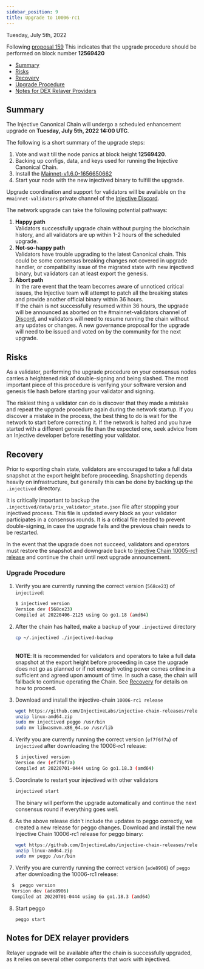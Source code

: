 ```yaml
---
sidebar_position: 9
title: Upgrade to 10006-rc1
---
```


Tuesday, July 5th, 2022

Following [proposal 159](https://injhub.com/proposals/159/) This indicates that the upgrade procedure should be performed on block number **12569420**

* [Summary](#summary)
* [Risks](#risks)
* [Recovery](#recovery)
* [Upgrade Procedure](#upgrade-procedure)
* [Notes for DEX Relayer Providers](#notes-for-dex-relayer-providers)

## Summary

The Injective Canonical Chain will undergo a scheduled enhancement upgrade on **Tuesday, July 5th, 2022 14:00 UTC**.

The following is a short summary of the upgrade steps:

1. Vote and wait till the node panics at block height **12569420**.
2. Backing up configs, data, and keys used for running the Injective Canonical Chain.
3. Install the [Mainnet-v1.6.0-1656650662](https://github.com/InjectiveLabs/injective-chain-releases/releases/tag/v1.6.0-1656650662)
4. Start your node with the new injectived binary to fulfill the upgrade.

Upgrade coordination and support for validators will be available on the `#mainnet-validators` private channel of the [Injective Discord](https://discord.gg/injective).

The network upgrade can take the following potential pathways:

1. **Happy path**\
   Validators successfully upgrade chain without purging the blockchain history, and all validators are up within 1-2 hours of the scheduled upgrade.
2. **Not-so-happy path**\
   Validators have trouble upgrading to the latest Canonical chain. This could be some consensus breaking changes not covered in upgrade handler, or compatibility issue of the migrated state with new injectived binary, but validators can at least export the genesis.
3. **Abort path**\
   In the rare event that the team becomes aware of unnoticed critical issues, the Injective team will attempt to patch all the breaking states and provide another official binary within 36 hours.\
   If the chain is not successfully resumed within 36 hours, the upgrade will be announced as aborted on the #mainnet-validators channel of [Discord](https://discord.gg/injective), and validators will need to resume running the chain without any updates or changes. A new governance proposal for the upgrade will need to be issued and voted on by the community for the next upgrade.

## Risks

As a validator, performing the upgrade procedure on your consensus nodes carries a heightened risk of double-signing and being slashed. The most important piece of this procedure is verifying your software version and genesis file hash before starting your validator and signing.

The riskiest thing a validator can do is discover that they made a mistake and repeat the upgrade procedure again during the network startup. If you discover a mistake in the process, the best thing to do is wait for the network to start before correcting it. If the network is halted and you have started with a different genesis file than the expected one, seek advice from an Injective developer before resetting your validator.

## Recovery

Prior to exporting chain state, validators are encouraged to take a full data snapshot at the export height before proceeding. Snapshotting depends heavily on infrastructure, but generally this can be done by backing up the `.injectived` directory.

It is critically important to backup the `.injectived/data/priv_validator_state.json` file after stopping your injectived process. This file is updated every block as your validator participates in a consensus rounds. It is a critical file needed to prevent double-signing, in case the upgrade fails and the previous chain needs to be restarted.

In the event that the upgrade does not succeed, validators and operators must restore the snapshot and downgrade back to [Injective Chain 10005-rc1 release](https://github.com/InjectiveLabs/injective-chain-releases/releases/download/v1.5.0-1649280277/linux-amd64.zip) and continue the chain until next upgrade announcement.

### Upgrade Procedure

1.  Verify you are currently running the correct version (`568ce23`) of `injectived`:

    ```bash
    $ injectived version
    Version dev (568ce23)
    Compiled at 20220406-2125 using Go go1.18 (amd64)
    ```
2.  After the chain has halted, make a backup of your `.injectived` directory

    ```bash
    cp ~/.injectived ./injectived-backup
    ```

    \
    **NOTE**: It is recommended for validators and operators to take a full data snapshot at the export height before proceeding in case the upgrade does not go as planned or if not enough voting power comes online in a sufficient and agreed upon amount of time. In such a case, the chain will fallback to continue operating the Chain. See [Recovery](#recovery) for details on how to proceed.
3.  Download and install the injective-chain `10006-rc1 release`

    ```bash
    wget https://github.com/InjectiveLabs/injective-chain-releases/releases/download/v1.6.0-1656650662/linux-amd64.zip
    unzip linux-amd64.zip
    sudo mv injectived peggo /usr/bin
    sudo mv libwasmvm.x86_64.so /usr/lib
    ```
4.  Verify you are currently running the correct version (`ef7f6f7a`) of `injectived` after downloading the 10006-rc1 release:

    ```bash
    $ injectived version
    Version dev (ef7f6f7a)
    Compiled at 20220701-0444 using Go go1.18.3 (amd64)
    ```
5.  Coordinate to restart your injectived with other validators

    ```bash
    injectived start
    ```

    The binary will perform the upgrade automatically and continue the next consensus round if everything goes well.
6.  As the above release didn't include the updates to peggo correctly, we created a new release for peggo changes. Download and install the new Injective Chain 10006-rc1 release for peggo binary:

    ```bash
    wget https://github.com/InjectiveLabs/injective-chain-releases/releases/download/v1.6.0-1657048292/linux-amd64.zip
    unzip linux-amd64.zip
    sudo mv peggo /usr/bin
    ```
7. Verify you are currently running the correct version (`ade8906`) of `peggo` after downloading the 10006-rc1 release:

```bash
  $  peggo version
  Version dev (ade8906)
  Compiled at 20220701-0444 using Go go1.18.3 (amd64)
```

8.  Start peggo

    ```
    peggo start
    ```

## Notes for DEX relayer providers

Relayer upgrade will be available after the chain is successfully upgraded, as it relies on several other components that work with injectived.
